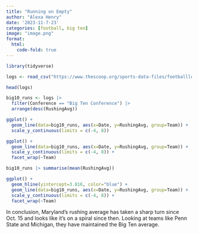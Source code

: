 ```yaml
---
title: "Running on Empty"
author: "Alexa Henry"
date: '2023-11-7-23'
categories: [football, big ten]
image: "image.png"
format: 
  html:
    code-fold: true
---
```


```r
library(tidyverse)
```

```r
logs <- read_csv("https://www.thescoop.org/sports-data-files/footballlogs23.csv")
```

```r
head(logs)
```

```r
big10_runs <- logs |>
  filter(Conference == "Big Ten Conference") |>
  arrange(desc(RushingAvg))
```

```r
ggplot() + 
  geom_line(data=big10_runs, aes(x=Date, y=RushingAvg, group=Team)) + 
  scale_y_continuous(limits = c(-4, 8))
```

```r
ggplot() + 
  geom_line(data=big10_runs, aes(x=Date, y=RushingAvg, group=Team)) + 
  scale_y_continuous(limits = c(-4, 8)) + 
  facet_wrap(~Team)
```

```r
big10_runs |> summarise(mean(RushingAvg))
```

```r
ggplot() + 
  geom_hline(yintercept=3.816, color="blue") + 
  geom_line(data=big10_runs, aes(x=Date, y=RushingAvg, group=Team)) + 
  scale_y_continuous(limits = c(-4, 8)) + 
  facet_wrap(~Team)
```
In conclusion, Maryland's rushing average has taken a sharp turn since Oct. 15 and looks like it's on a spiral since then. Looking at teams like Penn State and Michigan, they have maintained the Big Ten average. 
